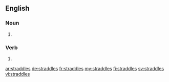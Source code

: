==English==

===Noun===
{{head|en|plural}}

# {{plural of|straddle|lang=en}}

===Verb===
{{head|en}}

# {{en-third-person singular of|straddle}}

[[ar:straddles]]
[[de:straddles]]
[[fr:straddles]]
[[my:straddles]]
[[fi:straddles]]
[[sv:straddles]]
[[vi:straddles]]